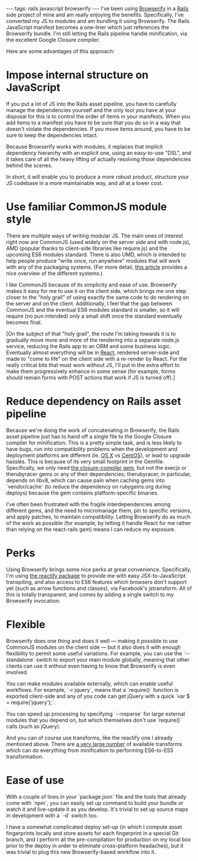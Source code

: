 ---
tags: rails javascript browserify
---
I've been using [[Browserify]] in a [[Rails]] side project of mine and am really enjoying the benefits. Specifically, I've converted my JS to modules and am bundling it using Browserify. The Rails JavaScript manifest becomes a one-liner which just references the Browserify bundle. I'm still letting the Rails pipeline handle minification, via the excellent Google Closure compiler.

Here are some advantages of this approach:

= Impose internal structure on JavaScript =

If you put a lot of JS into the Rails asset pipeline, you have to carefully manage the dependencies yourself and the only tool you have at your disposal for this is to control the order of items in your manifests. When you add items to a manifest you have to be sure that you do so in a way that doesn't violate the dependencies. If you move items around, you have to be sure to keep the dependencies intact.

Because Browserify works with modules, it replaces that implicit dependency hierarchy with an explicit one, using an easy-to-use "DSL", and it takes care of all the heavy lifting of actually resolving those dependencies behind the scenes.

In short, it will enable you to produce a more robust product, structure your JS codebase in a more maintainable way, and all at a lower cost.

= Use familiar CommonJS module style =

There are multiple ways of writing modular JS. The main ones of interest right now are CommonJS (used widely on the server side and with node.js), AMD (popular thanks to client-side libraries like require.js) and the upcoming ES6 modules standard. There is also UMD, which is intended to help people produce "write once, run anywhere" modules that will work with any of the packaging systems. (For more detail, [https://spring.io/understanding/javascript-modules this article] provides a nice overview of the different systems.)

I like CommonJS because of its simplicity and ease of use. Browserify makes it easy for me to use it on the client side, which brings me one step closer to the "holy grail" of using exactly the same code to do rendering on the server and on the  client. Additionally, I feel that the gap between CommonJS and the eventual ES6 modules standard is smaller, so it will require (no pun intended) only a small shift once the standard eventually becomes final.

[On the subject of that "holy grail", the route I'm taking towards it is to gradually move more and more of the rendering into a separate node.js service, reducing the Rails app to an ORM and some business logic. Eventually almost everything will be in [[React]], rendered server-side and made to "come to life" on the client side with a re-render by React. For the really critical bits that must work without JS, I'll put in the extra effort to make them progressively enhance in some sense (for example, forms should remain forms with POST actions that work if JS is turned off).]

= Reduce dependency on Rails asset pipeline =

Because we're doing the work of concatenating in Browserify, the Rails asset pipeline just has to hand off a single file to the Google Closure compiler for minification. This is a pretty simple task, and is less likely to have bugs, run into compatibility problems when the development and deployment platforms are different (ie. [[OS X]] vs [[CentOS]]), or lead to upgrade hassles. This is because of its very small footprint in the Gemfile. Specifically, we only need [http://rubygems.org/gems/closure-compiler the closure-compiler gem], but not the execjs or therubyracer gems or any of their dependencies; therubyracer, in particular, depends on libv8, which can cause pain when caching gems into `vendor/cache` (to reduce the dependency on rubygems.org during deploys) because the gem contains platform-specific binaries.

I've often been frustrated with the fragile interdependencies among different gems, and the need to micromanage them, pin to specific versions, and apply patches, to maintain compatibility. Letting Browserify do as much of the work as possible (for example, by letting it handle React for me rather than relying on the react-rails gem) means I can reduce my exposure.

= Perks =

Using Browserify brings some nice perks at great convenience. Specifically, I'm using [https://github.com/andreypopp/reactify the reactify package] to provide me with easy JSX-to-JavaScript transpiling, and also access to ES6 features which browsers don't support yet (such as arrow functions and classes), via Facebook's jstransform. All of this is totally transparent, and comes by adding a single switch to my Browserify invocation.

= Flexible =

Browserify does one thing and does it well — making it possible to use CommonJS modules on the client side — but it also does it with enough flexibility to permit some useful variations. For example, you can use the `--standalone` switch to export your main module globally, meaning that other clients can use it without even having to know that Browserify is even involved.

You can make modules available externally, which can enable useful workflows. For example, `-r jquery`, means that a `require()` function is exported client-side and any of you code can get jQuery with a quick `var $ = require('jquery');`.

You can speed up processing by specifying `--noparse` for large external modules that you depend on, but which themselves don't use `require()` calls (such as jQuery).

And you can of course use transforms, like the reactify one I already mentioned above. There are [https://github.com/substack/node-browserify/wiki/list-of-transforms a very large number] of available transforms which can do everything from minification to performing ES6-to-ES5 transformation.

= Ease of use =

With a couple of lines in your `package.json` file and the tools that already come with `npm`, you can easily set up command to build your bundle or watch it and live-update it as you develop. It's trivial to set up source maps in development with a `-d` switch too.

I have a somewhat complicated deploy set-up (in which I compute asset fingerprints locally and store assets for each fingerprint in a special Git branch, and I perform all the pre-compilation for production on my local box prior to the deploy in order to eliminate cross-platform headaches), but it was trivial to plug this new Browserify-based workflow into it.
